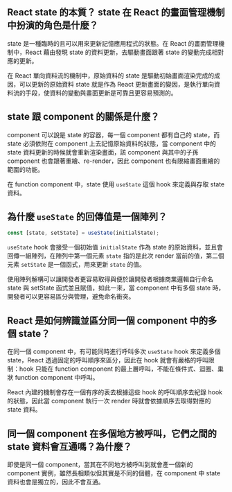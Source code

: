 ## React state 的本質？ state 在 React 的畫面管理機制中扮演的角色是什麼？

state 是一種臨時的且可以用來更新記憶應用程式的狀態。在 React 的畫面管理機制中，React 藉由發現 state 的資料更新，去驅動畫面跟著 state 的變動完成相對應的更新。

在 React 單向資料流的機制中，原始資料的 state 是驅動初始畫面渲染完成的成因，可以更新的原始資料 state 就是作為 React 更新畫面的變因，是執行單向資料流的手段，使資料的變動與畫面更新是可靠且更容易預測的。

## state 跟 component 的關係是什麼？

component 可以說是 state 的容器，每一個 component 都有自己的 state，而 state 必須依附在 component 上去記憶原始資料的狀態，當 component 中的 state 資料更新的時候就會重新渲染畫面，該 component 與其中的子孫 component 也會跟著重繪、re-render，因此 component 也有限縮畫面重繪的範圍的功能。

在 function component 中，state 使用 `useState` 這個 hook 來定義與存取 state 資料。

## 為什麼 `useState` 的回傳值是一個陣列？

```jsx
const [state, setState] = useState(initialState);
```

`useState` hook 會接受一個初始值 `initialState` 作為 state 的原始資料，並且會回傳一組陣列，在陣列中第一個元素 `state` 指的是此次 render 當前的值，第二個元素 `setState` 是一個函式，用來更新 `state` 的值。

使用陣列解構可以讓開發者更容易取得與便於讓開發者根據商業邏輯自行命名 state 與 setState 函式並且賦值，如此一來，當 component 中有多個 state 時，開發者可以更容易區分與管理，避免命名衝突。

## React 是如何辨識並區分同一個 component 中的多個 state？

在同一個 component 中，有可能同時進行呼叫多次 `useState` hook 來定義多個 state，React 透過固定的呼叫順序來區分，因此在 hook 就會有嚴格的呼叫限制：hook 只能在 function component 的最上層呼叫，不能在條件式、迴圈、巢狀 function component 中呼叫。

React 內建的機制會存在一個有序的表去根據這些 hook 的呼叫順序去紀錄 hook 的狀態，因此當 component 執行一次 render 時就會依據順序去取得對應的 state 資料。

## 同一個 component 在多個地方被呼叫，它們之間的 state 資料會互通嗎？為什麼？

即使是同一個 component，當其在不同地方被呼叫到就會產一個新的 component 實例，雖然長相類似但其實是不同的個體，在 component 中 state 資料也會是獨立的，因此不會互通。
